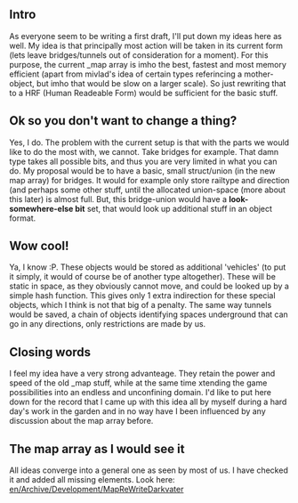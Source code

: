 ==Intro==
As everyone seem to be writing a first draft, I'll put down my ideas here as well. My idea is that principally most action will be taken in its current form (lets leave bridges/tunnels out of consideration for a moment). For this purpose, the current _map array is imho the best, fastest and most memory efficient (apart from mivlad's idea of certain types referincing a mother-object, but imho that would be slow on a larger scale). So just rewriting that to a HRF (Human Readeable Form) would be sufficient for the basic stuff.

==Ok so you don't want to change a thing?==
Yes, I do. The problem with the current setup is that with the parts we would like to do the most with, we cannot. Take bridges for example. That damn type takes all possible bits, and thus you are very limited in what you can do. My proposal would be to have a basic, small struct/union (in the new map array) for bridges. It would for example only store railtype and direction (and perhaps some other stuff, until the allocated union-space (more about this later) is almost full. But, this bridge-union would have a <b>look-somewhere-else bit</b> set, that would look up additional stuff in an object format.

==Wow cool!==
Ya, I know :P. These objects would be stored as additional 'vehicles' (to put it simply, it would of course be of another type altogether). These will be static in space, as they obviously cannot move, and could be looked up by a simple hash function. This gives only 1 extra indirection for these special objects, which I think is not that big of a penalty. The same way tunnels would be saved, a chain of objects identifying spaces underground that can go in any directions, only restrictions are made by us.

==Closing words==
I feel my idea have a very strong advanteage. They retain the power and speed of the old _map stuff, while at the same time xtending the game possibilities into an endless and unconfining domain. I'd like to put here down for the record that I came up with this idea all by myself during a hard day's work in the garden and in no way have I been influenced by any discussion about the map array before.

==The map array as I would see it==
All ideas converge into a general one as seen by most of us. I have checked it and added all missing elements. Look here: [[en/Archive/Development/MapReWriteDarkvater]]